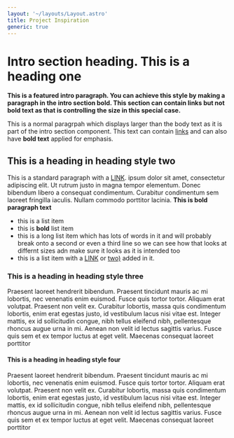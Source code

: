 ```yaml
---
layout: '~/layouts/Layout.astro'
title: Project Inspiration
generic: true
---
```



<PageIntro>

# Intro section heading. This is a heading one 

**This is a featured intro paragraph. You can achieve this style by making a paragraph in the intro section bold. This section can contain links but not bold text as that is controlling the size in this special case.**

This is a normal paragrpah which displays larger than the body text as it is part of the intro section component. This text can contain [links](http://www.qutip.org/) and can also have **bold text** applied for emphasis.

</PageIntro>

## This is a heading in heading style two

This is a standard paragraph with a [LINK](https://www.google.com). ipsum dolor sit amet, consectetur adipiscing elit. Ut rutrum justo in magna tempor elementum. Donec bibendum libero a consequat condimentum. Curabitur condimentum sem laoreet fringilla iaculis. Nullam commodo porttitor lacinia. **This is bold paragraph text**

- this is a list item
- this is **bold** list item
- this is a long list item which has lots of words in it and will probably break onto a second or even a third line so we can see how that looks at differnt sizes adn make sure it looks as it is intended too
- this is a list item with a [LINK](https://www.google.com) or [two)](https://www.google.com) added in it. 

### This is a heading in heading style three

Praesent laoreet hendrerit bibendum. Praesent tincidunt mauris ac mi lobortis, nec venenatis enim euismod. Fusce quis tortor tortor. Aliquam erat volutpat. Praesent non velit ex. Curabitur lobortis, massa quis condimentum lobortis, enim erat egestas justo, id vestibulum lacus nisi vitae est. Integer mattis, ex id sollicitudin congue, nibh tellus eleifend nibh, pellentesque rhoncus augue urna in mi. Aenean non velit id lectus sagittis varius. Fusce quis sem et ex tempor luctus at eget velit. Maecenas consequat laoreet porttitor

#### This is a heading in heading style four

Praesent laoreet hendrerit bibendum. Praesent tincidunt mauris ac mi lobortis, nec venenatis enim euismod. Fusce quis tortor tortor. Aliquam erat volutpat. Praesent non velit ex. Curabitur lobortis, massa quis condimentum lobortis, enim erat egestas justo, id vestibulum lacus nisi vitae est. Integer mattis, ex id sollicitudin congue, nibh tellus eleifend nibh, pellentesque rhoncus augue urna in mi. Aenean non velit id lectus sagittis varius. Fusce quis sem et ex tempor luctus at eget velit. Maecenas consequat laoreet porttitor
